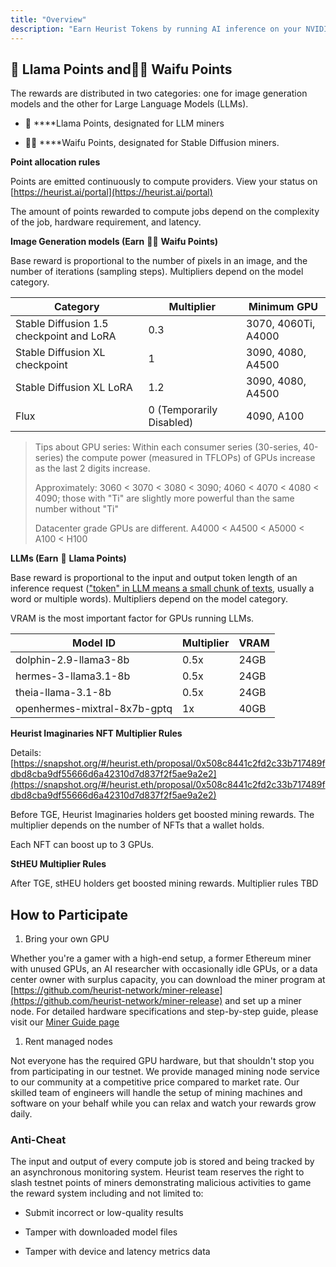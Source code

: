 ```yaml
---
title: "Overview"
description: "Earn Heurist Tokens by running AI inference on your NVIDIA GPUs! Before Heurist Chain is live on mainnet and continuous emission mechanism is implemented, we use points to measure the contribution and allocate rewards in multiple phases."
---
```


## 🦙  **Llama Points and**🧚‍♀️ **Waifu Points**

The rewards are distributed in two categories: one for image generation models and the other for Large Language Models (LLMs).

* 🦙  ****Llama Points, designated for LLM miners

* 🧚‍♀️  ****Waifu Points, designated for Stable Diffusion miners.

**Point allocation rules**

Points are emitted continuously to compute providers. View your status on [https://heurist.ai/portal](https://heurist.ai/portal)

The amount of points rewarded to compute jobs depend on the complexity of the job, hardware requirement, and latency.

**Image Generation models (Earn** 🧚‍♀️ **Waifu Points)**

Base reward is proportional to the number of pixels in an image, and the number of iterations (sampling steps). Multipliers depend on the model category.

| Category                                 | Multiplier               | Minimum GPU         |
| ---------------------------------------- | ------------------------ | ------------------- |
| Stable Diffusion 1.5 checkpoint and LoRA | 0.3                      | 3070, 4060Ti, A4000 |
| Stable Diffusion XL checkpoint           | 1                        | 3090, 4080, A4500   |
| Stable Diffusion XL LoRA                 | 1.2                      | 3090, 4080, A4500   |
| Flux                                     | 0 (Temporarily Disabled) | 4090, A100          |

> Tips about GPU series: Within each consumer series (30-series, 40-series) the compute power (measured in TFLOPs) of GPUs increase as the last 2 digits increase.
>
> Approximately: 3060 \< 3070 \< 3080 \< 3090; 4060 \< 4070 \< 4080 \< 4090; those with "Ti" are slightly more powerful than the same number without "Ti"
>
> Datacenter grade GPUs are different. A4000 \< A4500 \< A5000 \< A100 \< H100

**LLMs (Earn** 🦙 **Llama Points)**

Base reward is proportional to the input and output token length of an inference request (["token" in LLM means a small chunk of texts](https://blog.devgenius.io/understanding-tokens-and-tokenization-in-large-language-models-1058cd24b944), usually a word or multiple words). Multipliers depend on the model category.

VRAM is the most important factor for GPUs running LLMs.

| Model ID                     | Multiplier | VRAM |
| ---------------------------- | ---------- | ---- |
| dolphin-2.9-llama3-8b        | 0.5x       | 24GB |
| hermes-3-llama3.1-8b         | 0.5x       | 24GB |
| theia-llama-3.1-8b           | 0.5x       | 24GB |
| openhermes-mixtral-8x7b-gptq | 1x         | 40GB |

**Heurist Imaginaries NFT Multiplier Rules**

Details: [https://snapshot.org/#/heurist.eth/proposal/0x508c8441c2fd2c33b717489fdbd8cba9df55666d6a42310d7d837f2f5ae9a2e2](https://snapshot.org/#/heurist.eth/proposal/0x508c8441c2fd2c33b717489fdbd8cba9df55666d6a42310d7d837f2f5ae9a2e2)

Before TGE, Heurist Imaginaries holders get boosted mining rewards. The multiplier depends on the number of NFTs that a wallet holds.

Each NFT can boost up to 3 GPUs.

**StHEU Multiplier Rules**

After TGE, stHEU holders get boosted mining rewards. Multiplier rules TBD

## How to Participate

1. Bring your own GPU

Whether you're a gamer with a high-end setup, a former Ethereum miner with unused GPUs, an AI researcher with occasionally idle GPUs, or a data center owner with surplus capacity, you can download the miner program at [https://github.com/heurist-network/miner-release](https://github.com/heurist-network/miner-release) and set up a miner node. For detailed hardware specifications and step-by-step guide, please visit our [Miner Guide page](/guides/miner-guide)

1. Rent managed nodes

Not everyone has the required GPU hardware, but that shouldn't stop you from participating in our testnet. We provide managed mining node service to our community at a competitive price compared to market rate. Our skilled team of engineers will handle the setup of mining machines and software on your behalf while you can relax and watch your rewards grow daily.

### Anti-Cheat

The input and output of every compute job is stored and being tracked by an asynchronous monitoring system. Heurist team reserves the right to slash testnet points of miners demonstrating malicious activities to game the reward system including and not limited to:

* Submit incorrect or low-quality results

* Tamper with downloaded model files

* Tamper with device and latency metrics data
